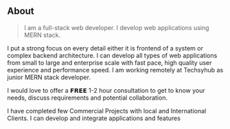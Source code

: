 ## About

> I am a full-stack web developer. I develop web applications using MERN stack.



I put a strong focus on every detail either it is frontend of a system or complex backend architecture.
I can develop all types of web applications from small to large and enterprise scale with fast pace, high quality user experience and performance speed. I am working remotely at Techsyhub as junior MERN stack developer.

I would love to offer a 𝗙𝗥𝗘𝗘 1-2 hour consultation to get to know your needs, discuss requirements and potential collaboration.

I have completed few Commercial Projects with local and International Clients. I can develop and integrate applications and features
